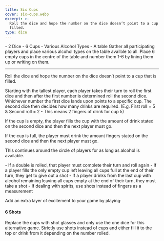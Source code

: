 ```yaml
---
title: Six Cups
cover: six-cups.webp
excerpt: >-
  Roll the dice and hope the number on the dice doesn’t point to a cup that is
  filled.
type: dice
---
```


<GameHero
  cover="/BeerGoggleGames/images/six-cups.webp"
  alt="Six Cups"
/>

<GameSection title="Equipment" icon="/BeerGoggleGames/images/liquor.webp">
-   2 Dice
-   6 Cups
-   Various Alcohol Types
-   A table
</GameSection>

<GameSection title="Setup" icon="/BeerGoggleGames/images/settings.webp">
Gather all participating players and place various alcohol types on the table availble to all. Place 6 empty cups in the centre of the table and number them 1-6 by lining them up or writing on them.

* * *
</GameSection>

<GameSection title="Aim of the Game" icon="/BeerGoggleGames/images/target.webp">
<p>Roll the dice and hope the number on the dice doesn’t point to a cup that is filled.</p>
</GameSection>

<GameSection title="How to Play" icon="/BeerGoggleGames/images/question.webp">
Starting with the tallest player, each player takes their turn to roll the first dice and then after the first number is determined roll the second dice. Whichever number the first dice lands upon points to a specific cup. The second dice then decides how many drinks are required. (E.g. First roll = 5 & Second roll = 2 - This means 2 fingers of drink for cup 5)

If the cup is empty, the player fills the cup with the amount of drink stated on the second dice and then the next player must go.

If the cup is full, the player must drink the amount fingers stated on the second dice and then the next player must go.

This continues around the circle of players for as long as alcohol is available.
</GameSection>

<GameSection title="Rules" icon="/BeerGoggleGames/images/rules.webp">
-   If a double is rolled, that player must complete their turn and roll again
-   If a player fills the only empty cup left leaving all cups full at the end of their turn, they get to give out a shot
-   If a player drinks from the last cup with alcohol remaining leaving all cups empty at the end of their turn, they must take a shot
-   If dealing with spirits, use shots instead of fingers as a measurement
</GameSection>

<GameSection title="Special Edition" icon="/BeerGoggleGames/images/special.webp">

<p>Add an extra layer of excitement to your game by playing:</p>

<h4>6 Shots</h4>

<p>Replace the cups with shot glasses and only use the one dice for this alternative game. Strictly use shots instead of cups and either fill it to the top or drink from it depending on the number rolled.</p>
</GameSection>

<ShareButtons title="Six Cups" />

<FeedbackCard>
</FeedbackCard>

